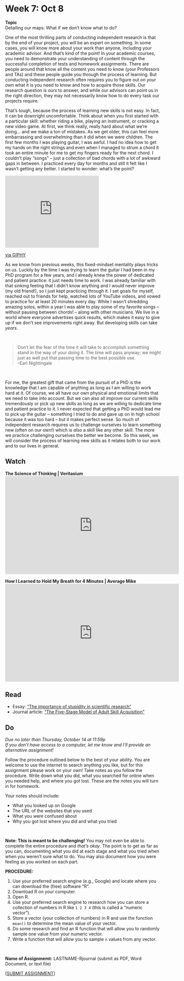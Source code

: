 # Week 7: Oct 8

<div class="boxed" id="center">
**Topic**  
Detailing our maps: What if we don't know what to do?</div>

One of the most thrilling parts of conducting independent research is that by the end of your project, you will be an expert on something. In some cases, you will know more about your work than anyone, including your academic advisor. And that's kind of the point! In your academic courses, you need to demonstrate your understanding of content through the successful completion of tests and homework assignments. There are people around that know all the content you need to know (your Professors and TAs) and these people guide you through the process of learning. But conducting independent research often requires you to figure out _on your own_ what it is you need to know and how to acquire those skills. Our research question is _ours_ to answer, and while our advisors can point us in the right direction, they may not necessarily know how to do every task our projects require.

That's tough, because the process of learning new skills is not easy. In fact, it can be downright uncomfortable. Think about when you first started with a particular skill: whether riding a bike, playing an instrument, or cracking a new video game. At first, we think really, really hard about what we're doing... and we make a ton of mistakes. As we get older, this can feel more embarrassing and overwhelming than it did when we were children. The first few months I was playing guitar, I was awful. I had no idea how to get my hands on the right strings and even when I managed to strum a chord it took an entire minute for me to get my fingers ready for the next chord. I couldn't play "songs" -- just a collection of bad chords with a lot of awkward gaps in between. I practiced every day for months and still it felt like I wasn't getting any better. I started to wonder: what's the point? 

<div id="center">
<div style="width:60%;height:0;padding-bottom:46%;position:relative;"><iframe src="https://giphy.com/embed/xT5LMwDv8zquNq1Qdi" width="100%" height="100%" style="position:absolute" frameBorder="0" class="giphy-embed" allowFullScreen></iframe></div><p><a href="https://giphy.com/gifs/season-10-the-simpsons-10x22-xT5LMwDv8zquNq1Qdi">via GIPHY</a></p>
</div>

As we know from previous weeks, this fixed-mindset mentality plays tricks on us. Luckily by the time I was trying to learn the guitar I had been in my PhD program for a few years, and I already knew the power of dedicated and patient practice: it just needs time to work. I was already familiar with that sinking feeling that I didn't know anything and I would never improve (my old friend!), so I just kept practicing through it. I set goals for myself, reached out to friends for help, watched lots of YouTube videos, and vowed to practice for at least 20 minutes every day. While I wasn't shredding amazing solos, within a year I was able to play some of my favorite songs -- without pausing between chords! -- along with other musicians. We live in a world where everyone advertises quick results, which makes it easy to give up if we don't see improvements right away. But developing skills can take _years_.

\

>Don't let the fear of the time it will take to accomplish something stand in the way of your doing it. The time will pass anyway; we might just as well put that passing time to the best possible use.  
--Earl Nightingale

\

For me, the greatest gift that came from the pursuit of a PhD is the knowledge that I am capable of anything as long as I am willing to work hard at it. Of course, we all have our own physical and emotional limits that we need to take into account. But we can also all improve our current skills tremendously or pick up new skills as long as we are willing to dedicate time and patient practice to it. I never expected that getting a PhD would lead me to pick up the guitar -- something I tried to do and gave up on in high school because it was too hard -- but it makes perfect sense. So much of independent research requires us to challenge ourselves to learn something new (often on our own!) which is _also_ a skill like any other skill. The more we practice challenging ourselves the better we become. So this week, we will consider the process of learning new skills as it relates both to our work and to our lives in general.

## Watch 

**The Science of Thinking | Veritasium**  
<iframe width="560" height="315" src="https://www.youtube.com/embed/UBVV8pch1dM" title="YouTube video player" frameborder="0" allow="accelerometer; autoplay; clipboard-write; encrypted-media; gyroscope; picture-in-picture" allowfullscreen></iframe>

**How I Learned to Hold My Breath for 4 Minutes | Average Mike**  
<iframe width="560" height="315" src="https://www.youtube.com/embed/V6iyDEWG1CU" title="YouTube video player" frameborder="0" allow="accelerometer; autoplay; clipboard-write; encrypted-media; gyroscope; picture-in-picture" allowfullscreen></iframe>

## Read

+ Essay: ["The importance of stupidity in scientific research"](https://uofi.box.com/s/24h6b3clee40ri9qpfx7nhlro7d6y6ty)
+ Journal article: ["The Five-Stage Model of Adult Skill Acquisition"](https://uofi.box.com/s/t30seacd3z9bd7cex07zsrzqfrdytxhh)

## Do

_Due no later than Thursday, October 14 at 11:59p_  
_If you don't have access to a computer, let me know and I'll provide an alternative assignment!_

Follow the procedure outlined below to the best of your ability. You are welcome to use the internet to search anything you like, but for this assignment please work on your own! Take notes as you follow the procedure. Write down what you did, what you searched for online when you needed help, and where you got lost. These are the notes you will turn in for homework. 

Your notes should include:

+ What you looked up on Google
+ The URL of the websites that you used
+ What you were confused about
+ Why you got lost where you did and what you tried 

\

**Note: This is meant to be challenging!** You may not even be able to complete the entire procedure and _that's okay_. The point is to get as far as you can, documenting what you did at each stage and what you tried when when you weren't sure what to do. You may also document how you were feeling as you worked on each part.

**PROCEDURE:**

1. Use your preferred search engine (e.g., Google) and locate where you can download the (free) software "R".
2. Download R on your computer.
3. Open R.
4. Use your preferred search engine to research how you can store a collection of numbers in R like `1 2 3 4` (this is called a "numeric vector").
5. Store a vector (your collection of numbers) in R and use the function `mean()` to determine the mean value of your vector.
6. Do some research and find an R function that will allow you to randomly sample one value from your numeric vector.
7. Write a function that will allow you to sample `n` values from any vector.

\

**Name of Assignmemt:** LASTNAME-Rjournal (submit as PDF, Word Document, or text file)  

[[SUBMIT ASSIGNMENT](Assignm.fxl99o96o5xfz29c@u.box.com)]
